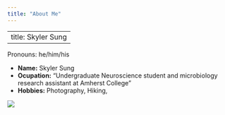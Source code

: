```yaml
---
title: "About Me"
---
```


---
title: Skyler Sung
---
Pronouns: he/him/his

- __Name:__ Skyler Sung
- __Ocupation:__ "Undergraduate Neuroscience student and microbiology research assistant at Amherst College"
- __Hobbies:__ Photography, Hiking,  


![](Scholastics_2020.jpeg)
